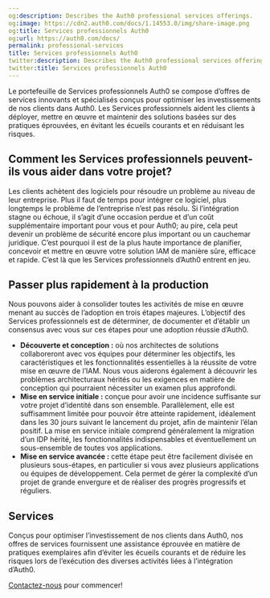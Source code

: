```yaml
---
og:description: Describes the Auth0 professional services offerings.
og:image: https://cdn2.auth0.com/docs/1.14553.0/img/share-image.png
og:title: Services professionnels Auth0
og:url: https://auth0.com/docs/
permalink: professional-services
title: Services professionnels Auth0
twitter:description: Describes the Auth0 professional services offerings.
twitter:title: Services professionnels Auth0
---
```


Le portefeuille de Services professionnels Auth0 se compose d’offres de services innovants et spécialisés conçus pour optimiser les investissements de nos clients dans Auth0. Les Services professionnels aident les clients à déployer, mettre en œuvre et maintenir des solutions basées sur des pratiques éprouvées, en évitant les écueils courants et en réduisant les risques.

## Comment les Services professionnels peuvent-ils vous aider dans votre projet?

Les clients achètent des logiciels pour résoudre un problème au niveau de leur entreprise. Plus il faut de temps pour intégrer ce logiciel, plus longtemps le problème de l’entreprise n’est pas résolu. Si l’intégration stagne ou échoue, il s’agit d’une occasion perdue et d’un coût supplémentaire important pour vous et pour Auth0; au pire, cela peut devenir un problème de sécurité encore plus important ou un cauchemar juridique. C’est pourquoi il est de la plus haute importance de planifier, concevoir et mettre en œuvre votre solution IAM de manière sûre, efficace et rapide. C’est là que les Services professionnels d’Auth0 entrent en jeu.

## Passer plus rapidement à la production

Nous pouvons aider à consolider toutes les activités de mise en œuvre menant au succès de l’adoption en trois étapes majeures. L’objectif des Services professionnels est de déterminer, de documenter et d’établir un consensus avec vous sur ces étapes pour une adoption réussie d’Auth0.

* **Découverte et conception :** où nos architectes de solutions collaboreront avec vos équipes pour déterminer les objectifs, les caractéristiques et les fonctionnalités essentielles à la réussite de votre mise en œuvre de l’IAM. Nous vous aiderons également à découvrir les problèmes architecturaux hérités ou les exigences en matière de conception qui pourraient nécessiter un examen plus approfondi.
* **Mise en service initiale :** conçue pour avoir une incidence suffisante sur votre projet d’identité dans son ensemble. Parallèlement, elle est suffisamment limitée pour pouvoir être atteinte rapidement, idéalement dans les 30 jours suivant le lancement du projet, afin de maintenir l’élan positif. La mise en service initiale comprend généralement la migration d’un IDP hérité, les fonctionnalités indispensables et éventuellement un sous-ensemble de toutes vos applications.
* **Mise en service avancée :** cette étape peut être facilement divisée en plusieurs sous-étapes, en particulier si vous avez plusieurs applications ou équipes de développement. Cela permet de gérer la complexité d’un projet de grande envergure et de réaliser des progrès progressifs et réguliers.

## Services

Conçus pour optimiser l’investissement de nos clients dans Auth0, nos offres de services fournissent une assistance éprouvée en matière de pratiques exemplaires afin d’éviter les écueils courants et de réduire les risques lors de l’exécution des diverses activités liées à l’intégration d’Auth0.



[Contactez-nous](https://auth0.com/contact-us) pour commencer!